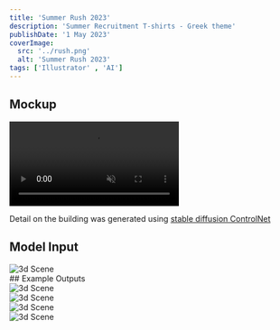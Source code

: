 ```yaml
---
title: 'Summer Rush 2023'
description: 'Summer Recruitment T-shirts - Greek theme'
publishDate: '1 May 2023'
coverImage:
  src: '../rush.png'
  alt: 'Summer Rush 2023'
tags: ['Illustrator' , 'AI']
---
```


## Mockup

<div class="w-full">
<video class="mx-auto" autoplay loop muted playsinline>
  <source src="https://f004.backblazeb2.com/file/payne-portfolio/rush.mp4" type="video/mp4" />
</video>
</div>

Detail on the building was generated using [stable diffusion ControlNet](https://github.com/lllyasviel/ControlNet)

## Model Input

<div data-lightbox>
<Image src={input} alt="3d Scene" />
</div>
## Example Outputs

<div data-lightbox>
<Image src={out1} alt="3d Scene" />
</div>
<div data-lightbox>
<Image src={out2} alt="3d Scene" />
</div>
<div data-lightbox>
<Image src={out3} alt="3d Scene" />
</div>
<div data-lightbox>
<Image src={out4} alt="3d Scene" />
</div>
